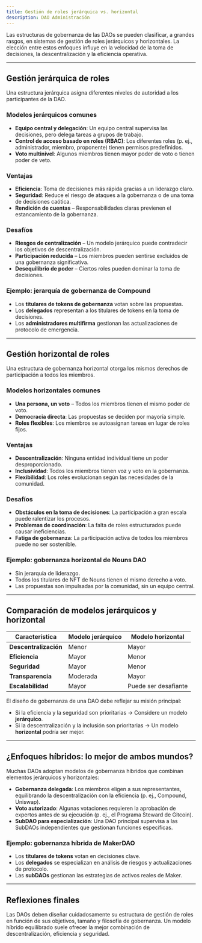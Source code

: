 ```yaml
---
title: Gestión de roles jerárquica vs. horizontal
description: DAO Administración
---
```


Las estructuras de gobernanza de las DAOs se pueden clasificar, a grandes rasgos, en sistemas de gestión de roles jerárquicos y horizontales. La elección entre estos enfoques influye en la velocidad de la toma de decisiones, la descentralización y la eficiencia operativa.

---

## Gestión jerárquica de roles

Una estructura jerárquica asigna diferentes niveles de autoridad a los participantes de la DAO.

### Modelos jerárquicos comunes
- **Equipo central y delegación**: Un equipo central supervisa las decisiones, pero delega tareas a grupos de trabajo.
- **Control de acceso basado en roles (RBAC)**: Los diferentes roles (p. ej., administrador, miembro, proponente) tienen permisos predefinidos.
- **Voto multinivel**: Algunos miembros tienen mayor poder de voto o tienen poder de veto.

### Ventajas
- **Eficiencia**: Toma de decisiones más rápida gracias a un liderazgo claro.
- **Seguridad**: Reduce el riesgo de ataques a la gobernanza o de una toma de decisiones caótica. 
- **Rendición de cuentas** – Responsabilidades claras previenen el estancamiento de la gobernanza.

### Desafíos
- **Riesgos de centralización** – Un modelo jerárquico puede contradecir los objetivos de descentralización.
- **Participación reducida** – Los miembros pueden sentirse excluidos de una gobernanza significativa.
- **Desequilibrio de poder** – Ciertos roles pueden dominar la toma de decisiones.

### Ejemplo: jerarquía de gobernanza de Compound
- Los **titulares de tokens de gobernanza** votan sobre las propuestas.
- Los **delegados** representan a los titulares de tokens en la toma de decisiones.
- Los **administradores multifirma** gestionan las actualizaciones de protocolo de emergencia.

---

## Gestión horizontal de roles

Una estructura de gobernanza horizontal otorga los mismos derechos de participación a todos los miembros.

### Modelos horizontales comunes
- **Una persona, un voto** – Todos los miembros tienen el mismo poder de voto. 
- **Democracia directa**: Las propuestas se deciden por mayoría simple.
- **Roles flexibles**: Los miembros se autoasignan tareas en lugar de roles fijos.

### Ventajas

- **Descentralización**: Ninguna entidad individual tiene un poder desproporcionado.
- **Inclusividad**: Todos los miembros tienen voz y voto en la gobernanza.
- **Flexibilidad**: Los roles evolucionan según las necesidades de la comunidad.

### Desafíos

- **Obstáculos en la toma de decisiones**: La participación a gran escala puede ralentizar los procesos.
- **Problemas de coordinación**: La falta de roles estructurados puede causar ineficiencias.
- **Fatiga de gobernanza**: La participación activa de todos los miembros puede no ser sostenible.

### Ejemplo: gobernanza horizontal de Nouns DAO

- Sin jerarquía de liderazgo.
- Todos los titulares de NFT de Nouns tienen el mismo derecho a voto. 
- Las propuestas son impulsadas por la comunidad, sin un equipo central.

---

## Comparación de modelos jerárquicos y horizontal

| **Característica** | **Modelo jerárquico** | **Modelo horizontal** |
|-------------------|------------------|-----------|
| **Descentralización** | Menor | Mayor |
| **Eficiencia** | Mayor | Menor |
| **Seguridad** | Mayor | Menor |
| **Transparencia** | Moderada | Mayor |
| **Escalabilidad** | Mayor | Puede ser desafiante |

El diseño de gobernanza de una DAO debe reflejar su misión principal:
- Si la eficiencia y la seguridad son prioritarias → Considere un modelo **jerárquico**.
- Si la descentralización y la inclusión son prioritarias → Un modelo **horizontal** podría ser mejor.

---

## ¿Enfoques híbridos: lo mejor de ambos mundos?

Muchas DAOs adoptan modelos de gobernanza híbridos que combinan elementos jerárquicos y horizontales:

- **Gobernanza delegada**: Los miembros eligen a sus representantes, equilibrando la descentralización con la eficiencia (p. ej., Compound, Uniswap).
- **Voto autorizado**: Algunas votaciones requieren la aprobación de expertos antes de su ejecución (p. ej., el Programa Steward de Gitcoin).
- **SubDAO para especialización**: Una DAO principal supervisa a las SubDAOs independientes que gestionan funciones específicas.

### Ejemplo: gobernanza híbrida de MakerDAO
- Los **titulares de tokens** votan en decisiones clave.
- Los **delegados** se especializan en análisis de riesgos y actualizaciones de protocolo.
- Las **subDAOs** gestionan las estrategias de activos reales de Maker.

---

## Reflexiones finales

Las DAOs deben diseñar cuidadosamente su estructura de gestión de roles en función de sus objetivos, tamaño y filosofía de gobernanza. Un modelo híbrido equilibrado suele ofrecer la mejor combinación de descentralización, eficiencia y seguridad.